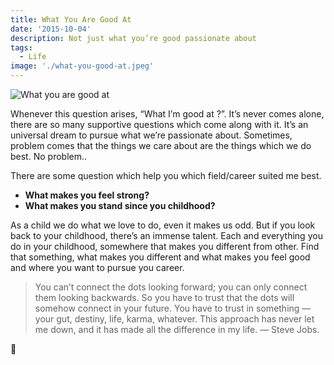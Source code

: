```yaml
---
title: What You Are Good At
date: '2015-10-04'
description: Not just what you’re good passionate about
tags:
  - Life
image: './what-you-good-at.jpeg'
---
```


![What you are good at](./what-you-good-at.jpeg)

Whenever this question arises, “What I’m good at ?”. It’s never comes alone, there are so many supportive questions which come along with it. It’s an universal dream to pursue what we’re passionate about. Sometimes, problem comes that the things we care about are the things which we do best. No problem..

There are some question which help you which field/career suited me best.

- **What makes you feel strong?**
- **What makes you stand since you childhood?**

As a child we do what we love to do, even it makes us odd. But if you look back to your childhood, there’s an immense talent. Each and everything you do in your childhood, somewhere that makes you different from other. Find that something, what makes you different and what makes you feel good and where you want to pursue you career.

> You can’t connect the dots looking forward; you can only connect them looking backwards. So you have to trust that the dots will somehow connect in your future. You have to trust in something — your gut, destiny, life, karma, whatever. This approach has never let me down, and it has made all the difference in my life. — Steve Jobs.

🙏
